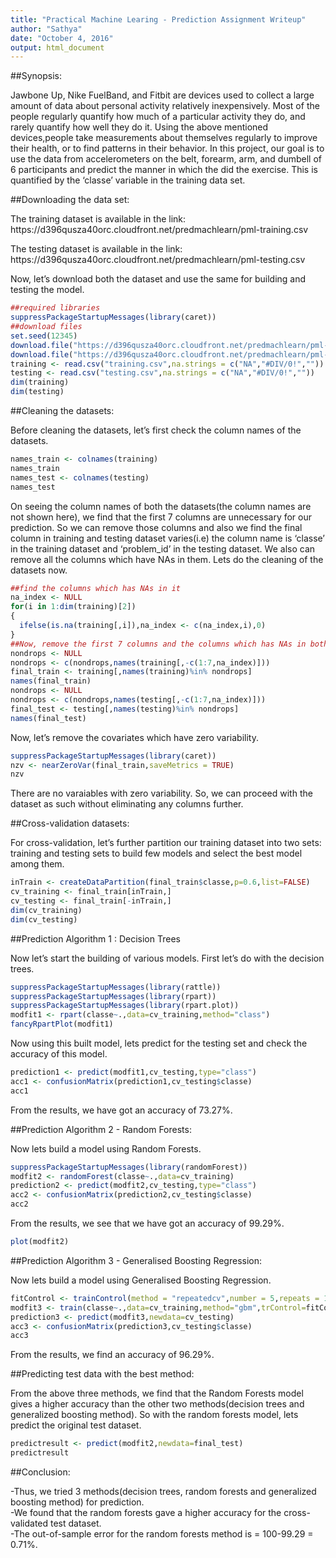 ---
title: "Practical Machine Learing - Prediction Assignment Writeup"
author: "Sathya"
date: "October 4, 2016"
output: html_document
---

##Synopsis:

Jawbone Up, Nike FuelBand, and Fitbit are devices used to collect a large amount of data about personal activity relatively inexpensively. Most of the people regularly quantify how much of a particular activity they do, and rarely quantify how well they do it. Using the above mentioned devices,people take measurements about themselves regularly to improve their health, or to find patterns in their behavior. In this project, our goal is to use the data from accelerometers on the belt, forearm, arm, and dumbell of 6 participants and predict the manner in which the did the exercise. This is quantified by the 'classe' variable in the training data set. 

##Downloading the data set:

The training dataset is available in the link: https://d396qusza40orc.cloudfront.net/predmachlearn/pml-training.csv 

The testing dataset is available in the link:
https://d396qusza40orc.cloudfront.net/predmachlearn/pml-testing.csv

Now, let's download both the dataset and use the same for building and testing the model.

```{r download,cache=TRUE}
##required libraries
suppressPackageStartupMessages(library(caret))
##download files
set.seed(12345)
download.file("https://d396qusza40orc.cloudfront.net/predmachlearn/pml-training.csv","training.csv")
download.file("https://d396qusza40orc.cloudfront.net/predmachlearn/pml-testing.csv","testing.csv")
training <- read.csv("training.csv",na.strings = c("NA","#DIV/0!",""))
testing <- read.csv("testing.csv",na.strings = c("NA","#DIV/0!",""))
dim(training)
dim(testing)
```


##Cleaning the datasets:

Before cleaning the datasets, let's first check the column names of the datasets.

```{r colnames,eval=FALSE}
names_train <- colnames(training)
names_train
names_test <- colnames(testing)
names_test
```

On seeing the column names of both the datasets(the column names are not shown here), we find that the first 7 columns are unnecessary for our prediction. So we can remove those columns and also we find the final column in training and testing dataset varies(i.e) the column name is 'classe' in the training dataset and 'problem_id' in the testing dataset. We also can remove all the columns which have NAs in them. Lets do the cleaning of the datasets now.

```{r cleaning}
##find the columns which has NAs in it
na_index <- NULL
for(i in 1:dim(training)[2])
{
  ifelse(is.na(training[,i]),na_index <- c(na_index,i),0)
}
##Now, remove the first 7 columns and the columns which has NAs in both testing and training sets
nondrops <- NULL
nondrops <- c(nondrops,names(training[,-c(1:7,na_index)]))
final_train <- training[,names(training)%in% nondrops]
names(final_train)
nondrops <- NULL
nondrops <- c(nondrops,names(testing[,-c(1:7,na_index)]))
final_test <- testing[,names(testing)%in% nondrops]
names(final_test)
```

Now, let's remove the covariates which have zero variability.

```{r nzv}
suppressPackageStartupMessages(library(caret))
nzv <- nearZeroVar(final_train,saveMetrics = TRUE)
nzv
```

There are no varaiables with zero variability. So, we can proceed with the dataset as such without eliminating any columns further.

##Cross-validation datasets:

For cross-validation, let's further partition our training dataset into two sets: training and testing sets to build few models and select the best model among them.

```{r partition}
inTrain <- createDataPartition(final_train$classe,p=0.6,list=FALSE)
cv_training <- final_train[inTrain,]
cv_testing <- final_train[-inTrain,]
dim(cv_training)
dim(cv_testing)
```

##Prediction Algorithm 1 : Decision Trees

Now let's start the building of various models. First let's do with the decision trees.

```{r dtrees}
suppressPackageStartupMessages(library(rattle))
suppressPackageStartupMessages(library(rpart))
suppressPackageStartupMessages(library(rpart.plot))
modfit1 <- rpart(classe~.,data=cv_training,method="class")
fancyRpartPlot(modfit1)
```

Now using this built model, lets predict for the testing set and check the accuracy of this model.

```{r pred1}
prediction1 <- predict(modfit1,cv_testing,type="class")
acc1 <- confusionMatrix(prediction1,cv_testing$classe)
acc1
```

From the results, we have got an accuracy of 73.27%.

##Prediction Algorithm 2 - Random Forests:

Now lets build a model using Random Forests.

```{r rf}
suppressPackageStartupMessages(library(randomForest))
modfit2 <- randomForest(classe~.,data=cv_training)
prediction2 <- predict(modfit2,cv_testing,type="class")
acc2 <- confusionMatrix(prediction2,cv_testing$classe)
acc2
```

From the results, we see that we have got an accuracy of 99.29%.

```{r rfplot}
plot(modfit2)
```

##Prediction Algorithm 3 - Generalised Boosting Regression:

Now lets build a model using Generalised Boosting Regression.
```{r dt,cache=TRUE,suppressPackageStartupMessages=TRUE}
fitControl <- trainControl(method = "repeatedcv",number = 5,repeats = 1)
modfit3 <- train(classe~.,data=cv_training,method="gbm",trControl=fitControl,verbose=FALSE)
prediction3 <- predict(modfit3,newdata=cv_testing)
acc3 <- confusionMatrix(prediction3,cv_testing$classe)
acc3
```

From the results, we find an accuracy of 96.29%.

##Predicting test data with the best method:

From the above three methods, we find that the Random Forests model gives a higher accuracy than the other two methods(decision trees and generalized boosting method). So with the random forests model, lets predict the original test dataset.

```{r finalpredict}
predictresult <- predict(modfit2,newdata=final_test)
predictresult
```

##Conclusion:

-Thus, we tried 3 methods(decision trees, random forests and generalized boosting method) for prediction.  
-We found that the random forests gave a higher accuracy for the cross-validated test dataset.  
-The out-of-sample error for the random forests method is = 100-99.29 = 0.71%.







